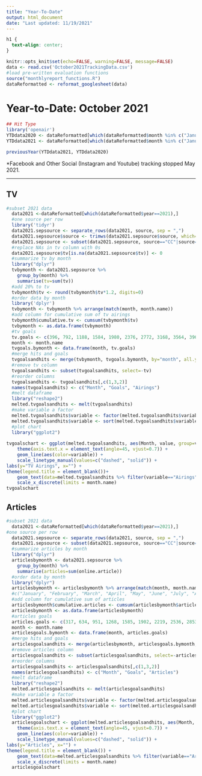 ```yaml
---
title: "Year-To-Date"
output: html_document
date: "Last updated: 11/19/2021"
---
```


```css
h1 {
  text-align: center;
}
```

```r
knitr::opts_knit$set(echo=FALSE, warning=FALSE, message=FALSE)
data <- read.csv('October2021TrackingData.csv')
#load pre-written evaluation functions
source("monthlyreport_functions.R")
dataReformatted <- reformat_googlesheet(data)
```

# Year-to-Date: October 2021

```r
## Hit Type
library('openair')
YTDdata2020 <- dataReformatted[which(dataReformatted$month %in% c("January", "February", "March", "April", "May", "June", "July", "August", "September", "October") & dataReformatted$year=="2020"),]
YTDdata2021 <- dataReformatted[which(dataReformatted$month %in% c("January", "February", "March", "April", "May", "June", "July", "August", "September", "October") & dataReformatted$year=="2021"),]

previousYear(YTDdata2021, YTDdata2020)
```
\*Facebook and Other Social (Instagram and Youtube) tracking stopped May 2021.

***

## TV

```r
#subset 2021 data
  data2021 <-dataReformatted[which(dataReformatted$year==2021),]
  #one source per row
  library('tidyr')
  data2021.sepsource <- separate_rows(data2021, source, sep = ",")
  data2021.sepsource$source <- trimws(data2021.sepsource$source, which='both')
  data2021.sepsource <- subset(data2021.sepsource, source=="CC"|source=="CM"|source=="CMN")
  #replace NAs in tv column with 0s
  data2021.sepsource$tv[is.na(data2021.sepsource$tv)] <- 0
  #summarize tv by month
  library("dplyr")
  tvbymonth <- data2021.sepsource %>%
    group_by(month) %>%
    summarise(tv=sum(tv))
  #add 20% to tv
  tvbymonth$tv <- round(tvbymonth$tv*1.2, digits=0)
  #order data by month
  library('dplyr')
  tvbymonth <- tvbymonth %>% arrange(match(month, month.name))
  #add column for cumulative sum of tv airings
  tvbymonth$cumulative.tv <- cumsum(tvbymonth$tv)
  tvbymonth <- as.data.frame(tvbymonth)
  #tv goals
  tv.goals <- c(396, 792, 1188, 1584, 1980, 2376, 2772, 3168, 3564, 3960, 4356, 4752)
  month <- month.name
  tvgoals.bymonth <- data.frame(month, tv.goals)
  #merge hits and goals
  tvgoalsandhits <- merge(tvbymonth, tvgoals.bymonth, by="month", all.y = TRUE)
  #remove tv column
  tvgoalsandhits <- subset(tvgoalsandhits, select=-tv)
  #reorder columns
  tvgoalsandhits <- tvgoalsandhits[,c(1,3,2)]
  names(tvgoalsandhits) <- c("Month", "Goals", "Airings")
  #melt dataframe
  library("reshape2")
  melted.tvgoalsandhits <- melt(tvgoalsandhits)
  #make variable a factor
  melted.tvgoalsandhits$variable <- factor(melted.tvgoalsandhits$variable, levels = c("Goals", "Airings"))
  melted.tvgoalsandhits$variable <- sort(melted.tvgoalsandhits$variable)
  #plot chart
  library("ggplot2")
  
tvgoalschart <- ggplot(melted.tvgoalsandhits, aes(Month, value, group=variable, colour=variable, linetype=variable)) + 
    theme(axis.text.x = element_text(angle=45, vjust=0.7)) +
    geom_line(aes(color=variable)) +
    scale_linetype_manual(values=c("dashed", "solid")) +
labs(y="TV Airings", x="") +
theme(legend.title = element_blank())+
    geom_text(data=melted.tvgoalsandhits %>% filter(variable=="Airings" & Month=="October"), aes(label = 4670), nudge_x = 0.4, nudge_y = 50, color="black") +
    scale_x_discrete(limits = month.name)
tvgoalschart
```

## Articles

```r
#subset 2021 data
  data2021 <-dataReformatted[which(dataReformatted$year==2021),]
#one source per row
  data2021.sepsource <- separate_rows(data2021, source, sep = ",")
  data2021.sepsource <- subset(data2021.sepsource, source=="CC"|source=="CM"|source=="CMN")
  #summarize articles by month
  library("dplyr")
  articlesbymonth <- data2021.sepsource %>%
    group_by(month) %>%
    summarise(articles=sum(online.article))
  #order data by month
  library("dplyr")
  articlesbymonth <- articlesbymonth %>% arrange(match(month, month.name))
  #c("January", "February", "March", "April", "May", "June", "July", "August", "September", "October", "November", "December")
  #add column for cumulative sum of articles
  articlesbymonth$cumulative.articles <- cumsum(articlesbymonth$articles)
  articlesbymonth <- as.data.frame(articlesbymonth)
  #articles goals
  articles.goals <- c(317, 634, 951, 1268, 1585, 1902, 2219, 2536, 2853, 3170, 3487, 3804)
  month <- month.name
  articlesgoals.bymonth <- data.frame(month, articles.goals)
  #merge hits and goals
  articlesgoalsandhits <- merge(articlesbymonth, articlesgoals.bymonth, by="month", all.y = TRUE)
  #remove articles column
  articlesgoalsandhits <- subset(articlesgoalsandhits, select=-articles)
  #reorder columns
  articlesgoalsandhits <- articlesgoalsandhits[,c(1,3,2)]
  names(articlesgoalsandhits) <- c("Month", "Goals", "Articles")
  #melt dataframe
  library("reshape2")
  melted.articlesgoalsandhits <- melt(articlesgoalsandhits)
  #make variable a factor
  melted.articlesgoalsandhits$variable <- factor(melted.articlesgoalsandhits$variable, levels = c("Goals", "Articles"))
  melted.articlesgoalsandhits$variable <- sort(melted.articlesgoalsandhits$variable)
  #plot chart
  library("ggplot2")
  articlesgoalschart <- ggplot(melted.articlesgoalsandhits, aes(Month, value, group=variable, colour=variable, linetype=variable)) + 
    theme(axis.text.x = element_text(angle=45, vjust=0.7)) +
    geom_line(aes(color=variable)) +
    scale_linetype_manual(values=c("dashed", "solid")) +
labs(y="Articles", x="") +
theme(legend.title = element_blank()) +
    geom_text(data=melted.articlesgoalsandhits %>% filter(variable=="Articles" & Month=="October"), aes(label = 4073), nudge_x = 0.5, nudge_y = 50, color="black") +
    scale_x_discrete(limits = month.name)
  articlesgoalschart
  
```

  